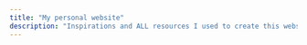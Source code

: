 ```yaml
---
title: "My personal website"
description: "Inspirations and ALL resources I used to create this website"
---
```

